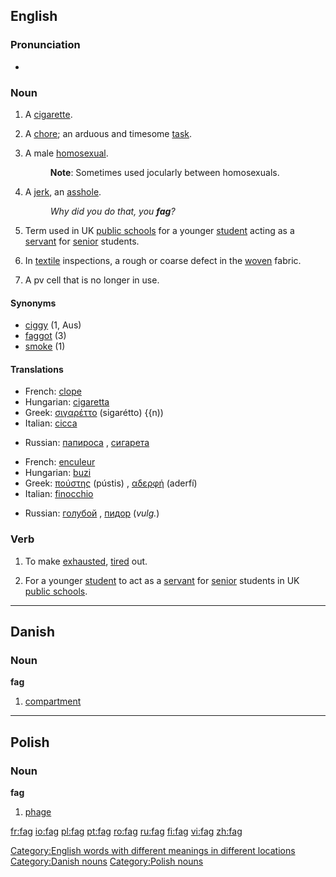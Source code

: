 ==English==

===Pronunciation===
*{{rhymes|æɡ}}

===Noun===
{{en-noun}}

# {{context|UK|and|AU|slang}} A [[cigarette]].
# {{UK slang}} A [[chore]]; an arduous and timesome [[task]].
# {{context|US|UK|AU|slang|pejorative}} A male [[homosexual]].
#:'''Note''': Sometimes used jocularly between homosexuals.
# {{context|US slang|pejorative}} A [[jerk]], an [[asshole]].
#: ''Why did you do that, you '''fag'''?''
# {{context|UK|archaic}} Term used in UK [[public school]]s for a younger [[student]] acting as a [[servant]] for [[senior]] students.
# {{context|US|technical}} In [[textile]] inspections, a rough or coarse defect in the [[woven]] fabric.
# {{context|US|technical}} A pv cell that is no longer in use.

====Synonyms====
*[[ciggy]] (1, Aus)
*[[faggot]] (3)
*[[smoke]] (1)

====Translations====
{{trans-top|cigarette}}
*French: [[clope]] {{f}}
*Hungarian: [[cigaretta]]
*Greek: [[σιγαρέττο]] (sigarétto) {{n))
*Italian: [[cicca]] {{f}}
{{trans-mid}}
*Russian: [[папироса]] {{f}}, [[сигарета]] {{f}}
{{trans-bottom}}

{{trans-top|homosexual}}
*French: [[enculeur]] {{m}}
*Hungarian: [[buzi]]
*Greek: [[πούστης]] (pústis) {{m}}, [[αδερφή]] (aderfí) {{f}}
*Italian: [[finocchio]] {{m}}
{{trans-mid}}
*Russian: [[голубой]] {{m}}, [[пидор]] (''vulg.'') {{m}}
{{trans-bottom}}

===Verb===
{{en-verb|fags|fagging|fagged|fagged}}

# {{context|slang|used mainly in passive form}} To make [[exhausted]], [[tire]]d out.
# {{context|UK|archaic}} For a younger [[student]] to act as a [[servant]] for [[senior]] students in UK [[public school]]s.

[[Category:English words with different meanings in different locations]]


----

==Danish==

===Noun===
'''fag'''

# [[compartment]]

[[Category:Danish nouns]]

----

==Polish==

===Noun===
'''fag''' {{m}}

# [[phage]]

[[Category:Polish nouns]]

[[fr:fag]]
[[io:fag]]
[[pl:fag]]
[[pt:fag]]
[[ro:fag]]
[[ru:fag]]
[[fi:fag]]
[[vi:fag]]
[[zh:fag]]